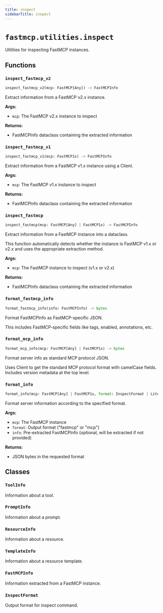 ```yaml
---
title: inspect
sidebarTitle: inspect
---
```


# `fastmcp.utilities.inspect`


Utilities for inspecting FastMCP instances.

## Functions

### `inspect_fastmcp_v2` <sup><a href="https://github.com/jlowin/fastmcp/blob/main/src/fastmcp/utilities/inspect.py#L98" target="_blank"><Icon icon="github" style="width: 14px; height: 14px;" /></a></sup>

```python
inspect_fastmcp_v2(mcp: FastMCP[Any]) -> FastMCPInfo
```


Extract information from a FastMCP v2.x instance.

**Args:**
- `mcp`: The FastMCP v2.x instance to inspect

**Returns:**
- FastMCPInfo dataclass containing the extracted information


### `inspect_fastmcp_v1` <sup><a href="https://github.com/jlowin/fastmcp/blob/main/src/fastmcp/utilities/inspect.py#L215" target="_blank"><Icon icon="github" style="width: 14px; height: 14px;" /></a></sup>

```python
inspect_fastmcp_v1(mcp: FastMCP1x) -> FastMCPInfo
```


Extract information from a FastMCP v1.x instance using a Client.

**Args:**
- `mcp`: The FastMCP v1.x instance to inspect

**Returns:**
- FastMCPInfo dataclass containing the extracted information


### `inspect_fastmcp` <sup><a href="https://github.com/jlowin/fastmcp/blob/main/src/fastmcp/utilities/inspect.py#L336" target="_blank"><Icon icon="github" style="width: 14px; height: 14px;" /></a></sup>

```python
inspect_fastmcp(mcp: FastMCP[Any] | FastMCP1x) -> FastMCPInfo
```


Extract information from a FastMCP instance into a dataclass.

This function automatically detects whether the instance is FastMCP v1.x or v2.x
and uses the appropriate extraction method.

**Args:**
- `mcp`: The FastMCP instance to inspect (v1.x or v2.x)

**Returns:**
- FastMCPInfo dataclass containing the extracted information


### `format_fastmcp_info` <sup><a href="https://github.com/jlowin/fastmcp/blob/main/src/fastmcp/utilities/inspect.py#L361" target="_blank"><Icon icon="github" style="width: 14px; height: 14px;" /></a></sup>

```python
format_fastmcp_info(info: FastMCPInfo) -> bytes
```


Format FastMCPInfo as FastMCP-specific JSON.

This includes FastMCP-specific fields like tags, enabled, annotations, etc.


### `format_mcp_info` <sup><a href="https://github.com/jlowin/fastmcp/blob/main/src/fastmcp/utilities/inspect.py#L388" target="_blank"><Icon icon="github" style="width: 14px; height: 14px;" /></a></sup>

```python
format_mcp_info(mcp: FastMCP[Any] | FastMCP1x) -> bytes
```


Format server info as standard MCP protocol JSON.

Uses Client to get the standard MCP protocol format with camelCase fields.
Includes version metadata at the top level.


### `format_info` <sup><a href="https://github.com/jlowin/fastmcp/blob/main/src/fastmcp/utilities/inspect.py#L421" target="_blank"><Icon icon="github" style="width: 14px; height: 14px;" /></a></sup>

```python
format_info(mcp: FastMCP[Any] | FastMCP1x, format: InspectFormat | Literal['fastmcp', 'mcp'], info: FastMCPInfo | None = None) -> bytes
```


Format server information according to the specified format.

**Args:**
- `mcp`: The FastMCP instance
- `format`: Output format ("fastmcp" or "mcp")
- `info`: Pre-extracted FastMCPInfo (optional, will be extracted if not provided)

**Returns:**
- JSON bytes in the requested format


## Classes

### `ToolInfo` <sup><a href="https://github.com/jlowin/fastmcp/blob/main/src/fastmcp/utilities/inspect.py#L19" target="_blank"><Icon icon="github" style="width: 14px; height: 14px;" /></a></sup>


Information about a tool.


### `PromptInfo` <sup><a href="https://github.com/jlowin/fastmcp/blob/main/src/fastmcp/utilities/inspect.py#L35" target="_blank"><Icon icon="github" style="width: 14px; height: 14px;" /></a></sup>


Information about a prompt.


### `ResourceInfo` <sup><a href="https://github.com/jlowin/fastmcp/blob/main/src/fastmcp/utilities/inspect.py#L49" target="_blank"><Icon icon="github" style="width: 14px; height: 14px;" /></a></sup>


Information about a resource.


### `TemplateInfo` <sup><a href="https://github.com/jlowin/fastmcp/blob/main/src/fastmcp/utilities/inspect.py#L65" target="_blank"><Icon icon="github" style="width: 14px; height: 14px;" /></a></sup>


Information about a resource template.


### `FastMCPInfo` <sup><a href="https://github.com/jlowin/fastmcp/blob/main/src/fastmcp/utilities/inspect.py#L82" target="_blank"><Icon icon="github" style="width: 14px; height: 14px;" /></a></sup>


Information extracted from a FastMCP instance.


### `InspectFormat` <sup><a href="https://github.com/jlowin/fastmcp/blob/main/src/fastmcp/utilities/inspect.py#L354" target="_blank"><Icon icon="github" style="width: 14px; height: 14px;" /></a></sup>


Output format for inspect command.

